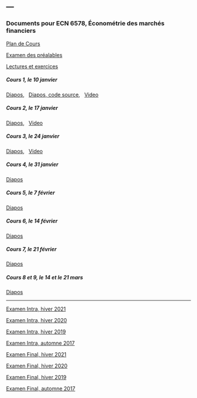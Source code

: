 ---
---

<link rel="stylesheet" href="styles.css" type="text/css">

### Documents pour ECN 6578, Économétrie des marchés financiers

[Plan de Cours](./ECN6578/ECN6578A-H22-PC.pdf)

[Examen des préalables](./ECN6578/examen_prealables.pdf)

[Lectures et exercices](./ECN6578/LX.pdf)


##### Cours 1, le 10 janvier
  
[Diapos](./ECN6578/ECN6578_1.pdf),&nbsp;&nbsp;
[Diapos, code source](./ECN6578/ECN6578_1.Rmd),&nbsp;&nbsp;
[Video](https://umontreal.zoom.us/rec/share/SRoyRJ9zZhlSyU3QrfWbL4QJSTrNWtAY1GRd42_0PLHGNIL-scRN91vf4-B0As8A.rjqyvEHNJmTdw8qB?startTime=1641823227000)

##### Cours 2, le 17 janvier

[Diapos](./ECN6578/ECN6578_2.pdf),&nbsp;&nbsp;
[Video](https://umontreal.zoom.us/rec/share/7Z8snd12uSmtjH-Io7QkEboBMU2u39ecSeyFzb_xcrdzTvAZJkAdgKX2hGG81Lty.O4rglM63NC7ALhZv)

##### Cours 3, le 24 janvier
[Diapos](./ECN6578/ECN6578_3.pdf),&nbsp;&nbsp;
[Video](https://umontreal.zoom.us/rec/share/KsTUwa63bzqDL579KUExOVSI5Jy3cNDHpF6n3LOsgZGyhLzEwEvHG_IfBH2L_yZc.tVxiO1FDHmW_YauO)

##### Cours 4, le 31 janvier
[Diapos](./ECN6578/ECN6578_4.pdf)

##### Cours 5, le 7 février
[Diapos](./ECN6578/ECN6578_5.pdf)

##### Cours 6, le 14 février
[Diapos](./ECN6578/ECN6578_6.pdf)

##### Cours 7, le 21 février
[Diapos](./ECN6578/ECN6578_7.pdf)

##### Cours 8 et 9, le 14 et le 21 mars
[Diapos](./ECN6578/ECN6578_8.pdf)

***

[Examen Intra, hiver 2021](./ECN6578/EI21.pdf)

[Examen Intra, hiver 2020](./ECN6578/EI20.pdf)

[Examen Intra, hiver 2019](./ECN6578/EI19.pdf)

[Examen Intra, automne 2017](./ECN6578/ECN6578A_EI17.pdf)

[Examen Final, hiver 2021](./ECN6578/EF21.pdf)

[Examen Final, hiver 2020](./ECN6578/EF20.pdf)

[Examen Final, hiver 2019](./ECN6578/EF19.pdf)

[Examen Final, automne 2017](./ECN6578/EF17A.pdf)

